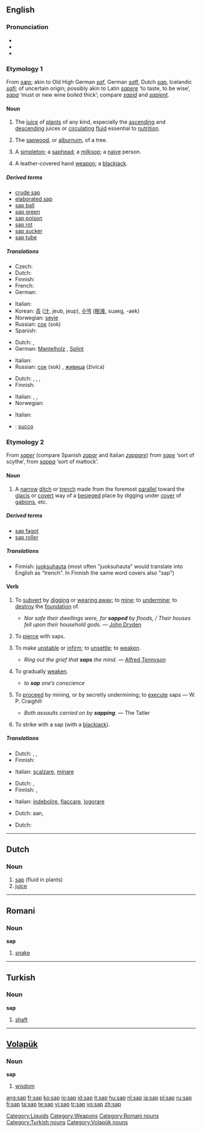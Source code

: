 {{rfc|check etymologies, the weapon probably belongs under the second one; check pronunciation; move definitions of derived terms to their own page.}}
{{wikipedia|dab=sap (disambiguation)|sap}}
==English==

{{rfc-level|check placement of Pronunciation}}

===Pronunciation===
* {{IPA|/sæp/}}
* {{audio|en-us-sap.ogg|Audio (US)}}
* {{rhymes|æp}}

===Etymology 1===
From {{OE.}} ''[[sæp]]''; akin to Old High German ''[[saf]]'', German ''[[saft]]'', Dutch ''[[#Dutch|sap]]'', Icelandic ''[[safi]]''; of uncertain origin; possibly akin to Latin ''[[sapere]]'' ‘to taste, to be wise’, ''[[sapa]]'' ‘must or new wine boiled thick’; compare ''[[sapid]]'' and ''[[sapient]]''.

====Noun====
{{wikipedia}}
{{en-noun|s|-}}

# {{uncountable}} The [[juice]] of [[plant]]s of any kind, especially the [[ascending]] and [[descending]] juices or [[circulating]] [[fluid]] essential to [[nutrition]].
# {{uncountable}} The [[sapwood]], or [[alburnum]], of a tree.
# {{context|slang|countable}} A [[simpleton]]; a [[saphead]]; a [[milksop]]; a [[naive]] person.
# {{countable}} A leather-covered hand [[weapon]]; a [[blackjack]].

=====Derived terms=====
* [[crude sap]]
* [[elaborated sap]]
* [[sap ball]]
* [[sap green]]
* [[sap poison]]
* [[sap rot]]
* [[sap sucker]]
* [[sap tube]]
<!-- from Webster 1913:

=====Derived terms=====
{{rfc|Derived terms at L4+ not in L3 POS section (AutoFormat would have corrected level of Derived terms)}}
* '''[[Sap ball]]''', ''{{botany}}:'' any large fungus of the genus ''[[Polyporus]]''
* '''[[Sap green]]:''' a dull light green pigment prepared from the juice of the ripe berries of the ''[[Rhamnus catharticus]]'', or [[buckthorn]]. It is used especially by water-color artists
* '''[[Sap rot]]:''' the dry rot. See under [[dry]]
* '''[[Sap sucker]],''' ''(Zoölogy):'' any one of several species of small American [[woodpeckers]] of the genus ''[[Sphyrapicus]]'', especially the yellow-bellied woodpecker ''[[Sphyrapicus varius]]'' of the Eastern United States. They are so named because they puncture the bark of trees and feed upon the sap. The name is loosely applied to other woodpeckers
* '''[[Sap tube]],''' ''{{botany}}:'' a vessel that conveys sap
-->

=====Translations=====
{{trans-top|juice of plant}}
* Czech: {{t-|cs|míza|f}}
* Dutch: {{t+|nl|sap|n}}
* Finnish: {{t+|fi|mahla}}
* French: {{t+|fr|sève|f}}
* German: {{t+|de|Saft|m}}
{{trans-mid}}
* Italian: {{t-|it|linfa|f}}
* Korean: [[즙]] ([[汁]], jeub, jeup), [[수액]] ([[樹液]], suaeg, -aek)
* Norwegian: [[sevje]] {{f}}
* Russian: [[сок]] (sok) {{m}}
* Spanish: {{t+|es|savia}}
{{trans-bottom}}

{{trans-top|sapwood of a tree}}
* Dutch: {{t|nl|spint|n}}, {{t|nl|spinthout|n}}
* German: [[Mantelholz]] {{n}}, [[Splint]] {{m}}
{{trans-mid}}
* Italian: {{t+|it|alburno|m}}
* Russian: [[сок]] (sok) {{m}}, [[живица]] (živíca) {{f}}
{{trans-bottom}}

{{trans-top|slang: saphead}}
* Dutch: {{t|nl|slappeling|m}}, {{t|nl|imbeciel|m}}, {{t-|nl|idioot|m}}, {{t-|nl|simpele|m}}
* Finnish: {{t-|fi|hölmö}}
{{trans-mid}}
* Italian: {{t+|it|sempliciotto|m}}, {{t+|it|imbecille|m}}, {{t+|it|stupido|m}}
* Norwegian: {{t-|no|tosk|m}}
{{trans-bottom}}

{{trans-top|a leather-covered hand weapon}}
* Italian: {{t-|it|manganello|m}}
{{trans-mid}}
{{trans-bottom}}

{{checktrans-top}}
* {{ttbc|Interlingua}}: [[succo]]
{{trans-bottom}}

===Etymology 2===
From {{F.}} ''[[saper]]'' (compare Spanish ''[[zapar]]'' and Italian ''[[zappare]]'') from ''[[sape]]'' ‘sort of scythe’, from {{LL.}} ''[[sappa]]'' ‘sort of mattock’.

====Noun====
{{en-noun}}

# {{military}} A [[narrow]] [[ditch]] or [[trench]] made from the foremost [[parallel]] toward the [[glacis]] or [[covert]] way of a [[besiege]]d place by digging under [[cover]] of [[gabions]], etc.

=====Derived terms=====
* [[sap fagot]]
* [[sap roller]]
<!--From Webster 1913:
* '''Sap fagot,''' ''(Military):'' a [[fascine]] about three feet long, used in sapping, to close the crevices between the [[gabions]] before the [[parapet]] is made
* '''Sap roller,''' ''(Military):'' a large [[gabion]], six or seven feet long, filled with [[fascine]]s, which the sapper sometimes rolls along before him for protection from the fire of an enemy.
-->

=====Translations=====
{{trans-top|narrow ditch or trench}}
* Finnish: [[juoksuhauta]] (most often "juoksuhauta" would translate into English as "trench". In Finnish the same word covers also "sap")
{{trans-mid}}
{{trans-bottom}}

====Verb====
{{en-verb|sap|p|ing}}

# {{transitive}} To [[subvert]] by [[dig]]ging or [[wear away|wearing away]]; to [[mine]]; to [[undermine]]; to [[destroy]] the [[foundation]] of.
#* {{rfdate}} ''Nor safe their dwellings were, for '''sapped''' by floods, / Their houses fell upon their household gods.'' — [[w:John Dryden|John Dryden]]
# {{context|transitive|military}} To [[pierce]] with saps.
# To make [[unstable]] or [[infirm]]; to [[unsettle]]; to [[weaken]].
#* {{rfdate}} ''Ring out the grief that '''saps''' the mind.'' — [[w:Alfred Tennyson|Alfred Tennyson]]
# {{transitive}} To gradually [[weaken]].
#* ''to '''sap''' one’s conscience''
# {{intransitive}} To [[proceed]] by mining, or by secretly undermining; to [[execute]] saps — {{rfdate|provide real quote}}W. P. Craighill
#* {{rfdate}} ''Both assaults carried on by '''sapping'''''. — The Tatler
# {{transitive}} To strike with a sap (with a [[blackjack]]).

=====Translations=====
{{trans-top|undermine}}
* Dutch: {{t|nl|ondermijnen}}, {{t+|nl|aantasten}}, {{t|nl|ondergraven}}
* Finnish: {{t-|fi|heikentää}}
{{trans-mid}}
* Italian: [[scalzare]], [[minare]]
{{trans-bottom}}

{{trans-top|pierce with saps}}
{{trans-mid}}
{{trans-bottom}}

{{trans-top|make unstable; weaken}}
* Dutch: {{t-|nl|verzwakken}}, {{t+|nl|aantasten}}
* Finnish: {{t-|fi|uuvuttaa}}, {{t-|fi|heikentää}}
{{trans-mid}}
* Italian: [[indebolire]], [[fiaccare]], [[logorare]]
{{trans-bottom}}

{{trans-top|gradually weaken}}
* Dutch: {{t+|nl|knagen}} aan, {{t+|nl|aantasten}}
{{trans-mid}}
{{trans-bottom}}

{{trans-top|proceed by mining}}
* Dutch: {{t|nl|ondergraven}}
{{trans-mid}}
{{trans-bottom}}

[[Category:Liquids]]
[[Category:Weapons]]

----

==Dutch==

===Noun===
{{nl-noun2|n|pen|je}}

# [[sap#English|sap]] (fluid in plants)
# [[juice]]

----

==Romani==

===Noun===
'''sap''' {{m}}

# [[snake]]

[[Category:Romani nouns]]

----

==Turkish==

===Noun===
'''sap'''

# [[shaft]]

[[Category:Turkish nouns]]

----

==[[Volapük]]==

===Noun===
'''sap'''

# [[wisdom]]

[[Category:Volapük nouns]]

[[ang:sap]]
[[fr:sap]]
[[ko:sap]]
[[io:sap]]
[[id:sap]]
[[it:sap]]
[[hu:sap]]
[[nl:sap]]
[[ja:sap]]
[[pl:sap]]
[[ru:sap]]
[[fi:sap]]
[[ta:sap]]
[[te:sap]]
[[vi:sap]]
[[tr:sap]]
[[vo:sap]]
[[zh:sap]]